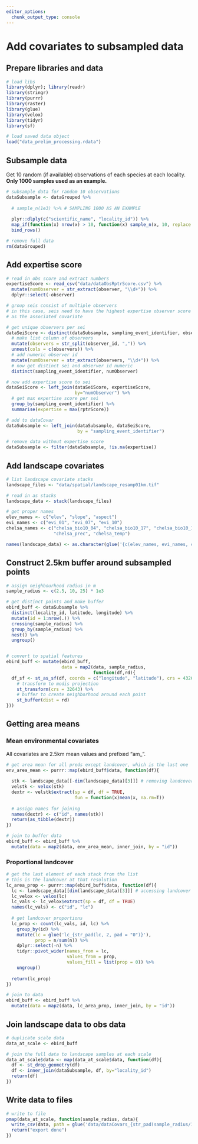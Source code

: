 ```yaml
---
editor_options: 
  chunk_output_type: console
---
```


# Add covariates to subsampled data

## Prepare libraries and data

```r

# load libs
library(dplyr); library(readr)
library(stringr)
library(purrr)
library(raster)
library(glue)
library(velox)
library(tidyr)
library(sf)

# load saved data object
load("data_prelim_processing.rdata")
```

## Subsample data

Get 10 random (if available) observations of each species at each locality.
**Only 1000 samples used as an example.**

```r
# subsample data for random 10 observations
dataSubsample <- dataGrouped %>%
  
  # sample_n(1e3) %>% # SAMPLING 1000 AS AN EXAMPLE
  
  plyr::dlply(c("scientific_name", "locality_id")) %>% 
  map_if(function(x) nrow(x) > 10, function(x) sample_n(x, 10, replace = FALSE)) %>% 
  bind_rows()

# remove full data
rm(dataGrouped)
```

## Add expertise score

```r
# read in obs score and extract numbers
expertiseScore <- read_csv("data/dataObsRptrScore.csv") %>% 
  mutate(numObserver = str_extract(observer, "\\d+")) %>% 
  dplyr::select(-observer)

# group seis consist of multiple observers
# in this case, seis need to have the highest expertise observer score
# as the associated covariate

# get unique observers per sei
dataSeiScore <- distinct(dataSubsample, sampling_event_identifier, observer_id) %>% 
  # make list column of observers
  mutate(observers = str_split(observer_id, ",")) %>% 
  unnest(cols = c(observers)) %>% 
  # add numeric observer id
  mutate(numObserver = str_extract(observers, "\\d+")) %>% 
  # now get distinct sei and observer id numeric
  distinct(sampling_event_identifier, numObserver)

# now add expertise score to sei
dataSeiScore <- left_join(dataSeiScore, expertiseScore,
                          by="numObserver") %>% 
  # get max expertise score per sei
  group_by(sampling_event_identifier) %>% 
  summarise(expertise = max(rptrScore))

# add to dataCovar
dataSubsample <- left_join(dataSubsample, dataSeiScore, 
                           by = "sampling_event_identifier")

# remove data without expertise score
dataSubsample <- filter(dataSubsample, !is.na(expertise))

```

## Add landscape covariates

```r

# list landscape covariate stacks
landscape_files <- "data/spatial/landscape_resamp01km.tif"

# read in as stacks
landscape_data <- stack(landscape_files)

# get proper names
elev_names <- c("elev", "slope", "aspect")
evi_names <- c("evi_01", "evi_07", "evi_10")
chelsa_names <- c("chelsa_bio10_04", "chelsa_bio10_17", "chelsa_bio10_18",
                  "chelsa_prec", "chelsa_temp")

names(landscape_data) <- as.character(glue('{c(elev_names, evi_names, chelsa_names, "landcover")}'))
```

## Construct 2.5km buffer around subsampled points

```r
# assign neighbourhood radius in m
sample_radius <- c(2.5, 10, 25) * 1e3

# get distinct points and make buffer
ebird_buff <- dataSubsample %>% 
  distinct(locality_id, latitude, longitude) %>% 
  mutate(id = 1:nrow(.)) %>% 
  crossing(sample_radius) %>% 
  group_by(sample_radius) %>% 
  nest() %>% 
  ungroup()


# convert to spatial features
ebird_buff <- mutate(ebird_buff, 
                     data = map2(data, sample_radius, 
                                 function(df,rd){
  df_sf <- st_as_sf(df, coords = c("longitude", "latitude"), crs = 4326) %>% 
    # transform to modis projection
    st_transform(crs = 32643) %>% 
    # buffer to create neighborhood around each point
    st_buffer(dist = rd)
}))
```

## Getting area means

### Mean environmental covariates

All covariates are 2.5km mean values and prefixed "am_".

```r
# get area mean for all preds except landcover, which is the last one
env_area_mean <- purrr::map(ebird_buff$data, function(df){
  
  stk <- landscape_data[[-dim(landscape_data)[3]]] # removing landcover here
  velstk <- velox(stk)
  dextr <- velstk$extract(sp = df, df = TRUE, 
                          fun = function(x)mean(x, na.rm=T))
  
  # assign names for joining
  names(dextr) <- c("id", names(stk))
  return(as_tibble(dextr))
})

# join to buffer data
ebird_buff <- ebird_buff %>% 
  mutate(data = map2(data, env_area_mean, inner_join, by = "id"))

```

### Proportional landcover

```r
# get the last element of each stack from the list
# this is the landcover at that resolution
lc_area_prop <- purrr::map(ebird_buff$data, function(df){
  lc <- landscape_data[[dim(landscape_data)[3]]] # accessing landcover here
  lc_velox <- velox(lc)
  lc_vals <- lc_velox$extract(sp = df, df = TRUE)
  names(lc_vals) <- c("id", "lc")
  
  # get landcover proportions
  lc_prop <- count(lc_vals, id, lc) %>% 
    group_by(id) %>%
    mutate(lc = glue('lc_{str_pad(lc, 2, pad = "0")}'), 
           prop = n/sum(n)) %>% 
    dplyr::select(-n) %>% 
    tidyr::pivot_wider(names_from = lc, 
                       values_from = prop, 
                       values_fill = list(prop = 0)) %>% 
    ungroup()
  
  return(lc_prop)
})

# join to data
ebird_buff <- ebird_buff %>% 
  mutate(data = map2(data, lc_area_prop, inner_join, by = "id"))
```

## Join landscape data to obs data

```r
# duplicate scale data
data_at_scale <- ebird_buff

# join the full data to landscape samples at each scale
data_at_scale$data <- map(data_at_scale$data, function(df){
  df <- st_drop_geometry(df)
  df <- inner_join(dataSubsample, df, by="locality_id")
  return(df)
})

```


## Write data to files

```r
# write to file
pmap(data_at_scale, function(sample_radius, data){
  write_csv(data, path = glue('data/dataCovars_{str_pad(sample_radius/1e3, 2, pad = "0")}km.csv'))
  return("export done")
})

```

